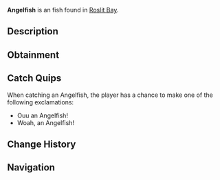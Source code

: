 {{FishInfobox
|image          = Angelfish.png
|rarity         = Unusual
|sea            = First Sea
|location       = [[Roslit Bay]]
|sublocation    = Coral Reef
|sources        = Fishing Rod, Volcanic Geode
|radar_location = 
|xp             = 60
|weather        = Clear
|time           = 
|season         = 
|bait           = Worm
|base_weight    = 2
|base_value     = 120
|weight_range   = 1.5
|base_chance    = 40
|base_resil     = 60
}}
'''Angelfish''' is an {{Rarity|Unusual}} fish found in [[Roslit Bay]].

== Description ==
{{Description|Angelfish are colorful and striking reef dwellers, known for their vibrant patterns and graceful swimming. Found in Roslit bays coral reef, they are a fun and elegant part of Roslits ecosystem.|Bestiary Entry}}

== Obtainment ==
{{Description|Found in Roslit Bays coral reef.|Bestiary Hint}}
{{Fish Availability|
Roslit Bay/Coral Reef
|top_rods      = 
Krampus's Rod\284652.6\251045.35;
Magma Rod\274000.42\241650.81;
Leviathan's Fang Rod\253662.81\171435.72;
Plastic Rod\250527\220943.16;
Trident Rod\238986.27\131516.15;
Flimsy Rod\202196.66\270389.79;
Buddy Bond Rod\186105.77\225840.8;
Fast Rod\231571.92\259413.45;
Fischer's Rod\207285.1\232206.68;
Training Rod\185367.1\200498.68;
Free Spirit Rod\231578.57\127439.63;
No-Life Rod\211432.26\176115.36;
Ethereal Prism Rod\207153.24\191384.28;
Seraphic Rod\206142.58\174270.53;
Rod Of The Forgotten Fang\197416.3\159050.7;
Challenger's Rod\195634.44\159579.41;
Rod Of The Exalted One\186110.9\135653.66;
Rod Of The Depths\182207.02\144375.84;
Zeus Rod\180929.64\148335.2;
Verdant Shear Rod\179587.85\148408.85;
Blazebringer Rod\173582.55\140026;
Depthseeker Rod\170677.63\135942.31;
Avalanche Rod\168135.93\121817.12;
Volcanic Rod\167308.68\112576.02;
Steady Rod\86067.4\52451.67
|recommended   = Trident Rod
}}

== Catch Quips ==
When catching an Angelfish, the player has a chance to make one of the following exclamations:
* Ouu an Angelfish!
* Woah, an Angelfish!

== Change History ==
{{Change History|{{subst:Current Version}}}}

== Navigation ==
{{Fish Navbox|Roslit Bay}}